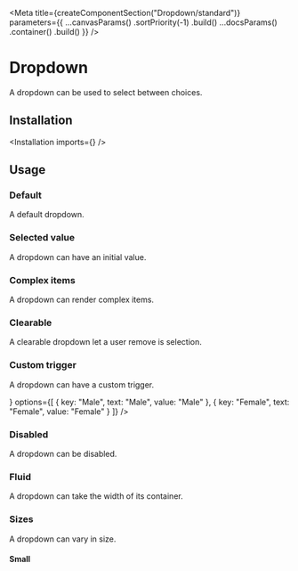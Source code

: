 
<Meta
    title={createComponentSection("Dropdown/standard")}
    parameters={{
        ...canvasParams()
            .sortPriority(-1)
            .build()
        ...docsParams()
            .container(<SemanticContainer semanticPath="/modules/dropdown" />)
            .build()
    }}
/>

# Dropdown

A dropdown can be used to select between choices.

## Installation

<Installation imports={<Imports />} />

## Usage

### Default

A default dropdown.

<Preview>
    <Story name="default">
        <Dropdown
            selection
            options={[
                {
                    key: "Male",
                    text: "Male",
                    value: "Male"
                },
                {
                    key: "Female",
                    text: "Female",
                    value: "Female"
                }
            ]}
        />
    </Story>
</Preview>

### Selected value

A dropdown can have an initial value.

<Preview>
    <Story name="selected value">
        <Dropdown
            placeholder="Gender"
            selection
            defaultValue="Female"
            options={[
                {
                    key: "Male",
                    text: "Male",
                    value: "Male"
                },
                {
                    key: "Female",
                    text: "Female",
                    value: "Female"
                }
            ]}
        />
    </Story>
</Preview>

### Complex items

A dropdown can render complex items.

<Preview>
    <Story name="complex">
        <Dropdown
            placeholder="Select friend"
            selection
            options={[
                {
                    key: "Jenny Hess",
                    text: "Jenny Hess",
                    value: "Jenny Hess",
                    image: {
                        avatar: true,
                        src: "https://randomuser.me/api/portraits/women/4.jpg",
                        size: "mini"
                    }
                },
                {
                    key: "Elliot Fu",
                    text: "Elliot Fu",
                    value: "Elliot Fu",
                    image: {
                        avatar: true,
                        src: "https://randomuser.me/api/portraits/women/12.jpg",
                        size: "mini"
                    }
                },
                {
                    key: "Stevie Feliciano",
                    text: "Stevie Feliciano",
                    value: "Stevie Feliciano",
                    image: {
                        avatar: true,
                        src: "https://randomuser.me/api/portraits/men/14.jpg",
                        size: "mini"
                    }
                },
                {
                    key: "Christian",
                    text: "Christian",
                    value: "Christian",
                    image: {
                        avatar: true,
                        src: "https://randomuser.me/api/portraits/men/12.jpg",
                        size: "mini"
                    }
                },
                {
                    key: "Matt",
                    text: "Matt",
                    value: "Matt",
                    image: {
                        avatar: true,
                        src: "https://randomuser.me/api/portraits/men/44.jpg",
                        size: "mini"
                    }
                },
                {
                    key: "Justen Kitsune",
                    text: "Justen Kitsune",
                    value: "Justen Kitsune",
                    image: {
                        avatar: true,
                        src: "https://randomuser.me/api/portraits/women/14.jpg",
                        size: "mini"
                    }
                }
            ]}
        />
    </Story>
</Preview>

### Clearable

A clearable dropdown let a user remove is selection.

<Preview>
    <Story name="clearable">
        <Dropdown
            placeholder="Gender"
            selection
            clearable
            options={[
                {
                    key: "Male",
                    text: "Male",
                    value: "Male"
                },
                {
                    key: "Female",
                    text: "Female",
                    value: "Female"
                }
            ]}
        />
    </Story>
</Preview>

### Custom trigger

A dropdown can have a custom trigger.

<Preview>
    <Story name="custom trigger">
        <Dropdown
            trigger={<AddIcon style={{ width: "30px" }} />}
            options={[
                {
                    key: "Male",
                    text: "Male",
                    value: "Male"
                },
                {
                    key: "Female",
                    text: "Female",
                    value: "Female"
                }
            ]}
        />
    </Story>
</Preview>

### Disabled

A dropdown can be disabled.

<Preview>
    <Story name="disabled">
        <Dropdown
            placeholder="Gender"
            disabled
            selection
            options={[
                {
                    key: "Male",
                    text: "Male",
                    value: "Male"
                },
                {
                    key: "Female",
                    text: "Female",
                    value: "Female"
                }
            ]}
        />
    </Story>
</Preview>

### Fluid

A dropdown can take the width of its container.

<Preview>
    <Story name="fluid">
        <Dropdown
            placeholder="Gender"
            selection
            fluid
            options={[
                {
                    key: "Male",
                    text: "Male",
                    value: "Male"
                },
                {
                    key: "Female",
                    text: "Female",
                    value: "Female"
                }
            ]}
        />
    </Story>
</Preview>

### Sizes

A dropdown can vary in size.

#### Small

<Preview>
    <Story name="small">
        <Dropdown
            placeholder="Gender"
            selection
            className="small"
            options={[
                {
                    key: "Male",
                    text: "Male",
                    value: "Male"
                },
                {
                    key: "Female",
                    text: "Female",
                    value: "Female"
                }
            ]}
        />
    </Story>
</Preview>
